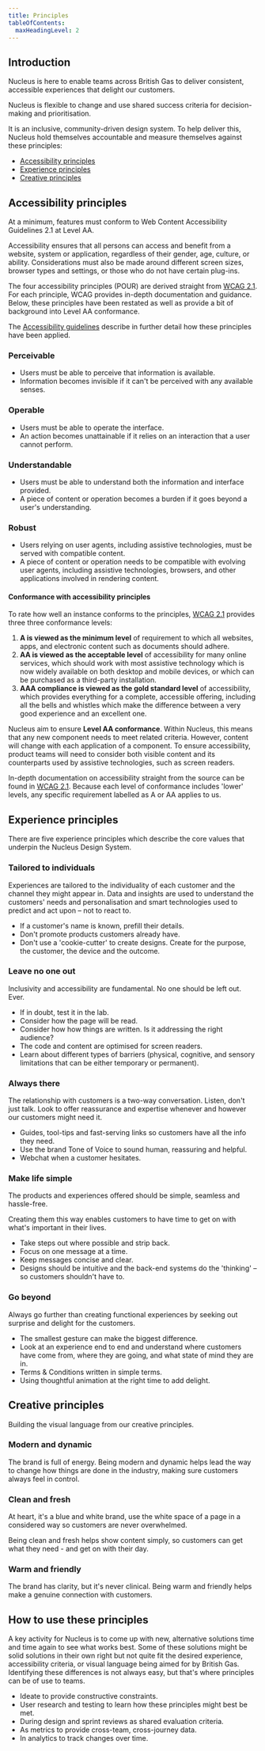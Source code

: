 ```yaml
---
title: Principles
tableOfContents:
  maxHeadingLevel: 2
---
```


## Introduction

<div class="purpose">
Nucleus is here to enable teams across British Gas to deliver consistent, accessible experiences that delight our customers.
</div>

Nucleus is flexible to change and use shared success criteria for decision-making and prioritisation.

It is an inclusive, community-driven design system. To help deliver this, Nucleus hold themselves accountable and measure themselves against these principles:

- [Accessibility principles](#accessibility-principles)
- [Experience principles](#experience-principles)
- [Creative principles](#creative-principles)

## Accessibility principles

At a minimum, features must conform to Web Content Accessibility Guidelines 2.1 at Level AA.

Accessibility ensures that all persons can access and benefit from a website, system or application, regardless of their gender, age, culture, or ability. Considerations must also be made around different screen sizes, browser types and settings, or those who do not have certain plug-ins.

The four accessibility principles (POUR) are derived straight from [WCAG 2.1](https://www.w3.org/TR/WCAG21/). For each principle, WCAG provides in-depth documentation and guidance. Below, these principles have been restated as well as provide a bit of background into Level AA conformance.

The [Accessibility guidelines](/guidelines/accessibility) describe in further detail how these principles have been applied.

### Perceivable

- Users must be able to perceive that information is available.
- Information becomes invisible if it can't be perceived with any available senses.

### Operable

- Users must be able to operate the interface.
- An action becomes unattainable if it relies on an interaction that a user cannot perform.

### Understandable

- Users must be able to understand both the information and interface provided.
- A piece of content or operation becomes a burden if it goes beyond a user's understanding.

### Robust

- Users relying on user agents, including assistive technologies, must be served with compatible content.
- A piece of content or operation needs to be compatible with evolving user agents, including assistive technologies, browsers, and other applications involved in rendering content.
  
#### Conformance with accessibility principles

To rate how well an instance conforms to the principles, [WCAG 2.1](https://www.w3.org/TR/WCAG21/#perceivable) provides three three conformance levels:

1. **A is viewed as the minimum level** of requirement to which all websites, apps, and electronic content such as documents should adhere.
2. **AA is viewed as the acceptable level** of accessibility for many online services, which should work with most assistive technology which is now widely available on both desktop and mobile devices, or which can be purchased as a third-party installation.
3. **AAA compliance is viewed as the gold standard level** of accessibility, which provides everything for a complete, accessible offering, including all the bells and whistles which make the difference between a very good experience and an excellent one.

Nucleus aim to ensure **Level AA conformance**. Within Nucleus, this means that any new component needs to meet related criteria. However, content will change with each application of a component. To ensure accessibility, product teams will need to consider both visible content and its counterparts used by assistive technologies, such as screen readers.

In-depth documentation on accessibility straight from the source can be found in [WCAG 2.1](https://www.w3.org/TR/WCAG21/#location). Because each level of conformance includes 'lower' levels, any specific requirement labelled as A or AA applies to us.

## Experience principles

There are five experience principles which describe the core values that underpin the Nucleus Design System.

### Tailored to individuals

 Experiences are tailored to the individuality of each customer and the channel they might appear in. Data and insights are used to understand the customers' needs and personalisation and smart technologies used to predict and act upon – not to react to.

- If a customer's name is known, prefill their details.
- Don't promote products customers already have.
- Don't use a 'cookie-cutter' to create designs. Create for the purpose, the customer, the device and the outcome.

### Leave no one out

Inclusivity and accessibility are fundamental. No one should be left out. Ever.

- If in doubt, test it in the lab.
- Consider how the page will be read.
- Consider how how things are written. Is it addressing the right audience?
- The code and content are optimised for screen readers.
- Learn about different types of barriers (physical, cognitive, and sensory limitations that can be either temporary or permanent).

### Always there

The relationship with customers is a two-way conversation. Listen, don't just talk. Look to offer reassurance and expertise whenever and however our customers might need it.

- Guides, tool-tips and fast-serving links so customers have all the info they need.
- Use the brand Tone of Voice to sound human, reassuring and helpful.
- Webchat when a customer hesitates.

### Make life simple

The products and experiences offered should be simple, seamless and hassle-free.

Creating them this way enables customers to have time to get on with what's important in their lives.

- Take steps out where possible and strip back.
- Focus on one message at a time.
- Keep messages concise and clear.
- Designs should be intuitive and the back-end systems do the 'thinking' – so customers shouldn't have to.

### Go beyond

Always go further than creating functional experiences by seeking out surprise and delight for the customers.

- The smallest gesture can make the biggest difference.
- Look at an experience end to end and understand where customers have come from, where they are going, and what state of mind they are in.
- Terms & Conditions written in simple terms.
- Using thoughtful animation at the right time to add delight.

## Creative principles

Building the visual language from our creative principles.

### Modern and dynamic

The brand is full of energy. Being modern and dynamic helps lead the way to change how things are done in the industry, making sure customers always feel in control.

### Clean and fresh

At heart, it's a blue and white brand, use the white space of a page in a considered way so customers are never overwhelmed.

Being clean and fresh helps show content simply, so customers can get what they need - and get on with their day.

### Warm and friendly

The brand has clarity, but it's never clinical. Being warm and friendly helps make a genuine connection with customers.

## How to use these principles

A key activity for Nucleus is to come up with new, alternative solutions time and time again to see what works best. Some of these solutions might be solid solutions in their own right but not quite fit the desired experience, accessibility criteria, or visual language being aimed for by British Gas. Identifying these differences is not always easy, but that's where principles can be of use to teams.

- Ideate to provide constructive constraints.
- User research and testing to learn how these principles might best be met.
- During design and sprint reviews as shared evaluation criteria.
- As metrics to provide cross-team, cross-journey data.
- In analytics to track changes over time.
